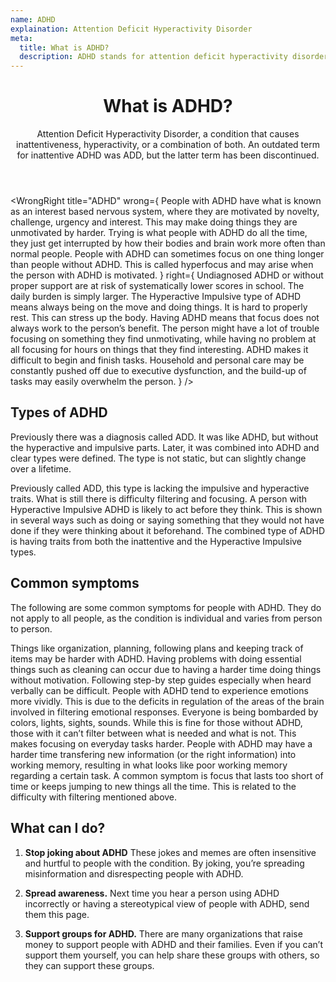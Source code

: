 ```yaml
---
name: ADHD
explaination: Attention Deficit Hyperactivity Disorder
meta:
  title: What is ADHD?
  description: ADHD stands for attention deficit hyperactivity disorder.
---
```


<Header>

# What is ADHD?

Attention Deficit Hyperactivity Disorder, a condition that causes inattentiveness, hyperactivity, or a combination of both. An outdated term for inattentive ADHD was ADD, but the latter term has been discontinued.

</Header>

<Main>

<WrongRight
  title="ADHD"
  wrong={
    <Definition>
      <DefinitionItem summary="Being lazy">
        People with ADHD have what is known as an interest based nervous system,
        where they are motivated by novelty, challenge, urgency and interest.
        This may make doing things they are unmotivated by harder.
      </DefinitionItem>
      <DefinitionItem summary="Not trying hard enough">
        Trying is what people with ADHD do all the time, they just get
        interrupted by how their bodies and brain work more often than normal
        people.
      </DefinitionItem>
      <DefinitionItem summary="Never being able to focus">
        People with ADHD can sometimes focus on one thing longer than people
        without ADHD. This is called hyperfocus and may arise when the person
        with ADHD is motivated.
      </DefinitionItem>
    </Definition>
  }
  right={
    <Definition>
      <DefinitionItem summary="Difficult">
        Undiagnosed ADHD or without proper support are at risk of systematically
        lower scores in school. The daily burden is simply larger.
      </DefinitionItem>
      <DefinitionItem summary="Stressful">
        The Hyperactive Impulsive type of ADHD means always being on the move
        and doing things. It is hard to properly rest. This can stress up the
        body.
      </DefinitionItem>
      <DefinitionItem summary="Uneven ability to focus">
        Having ADHD means that focus does not always work to the person’s
        benefit. The person might have a lot of trouble focusing on something
        they find unmotivating, while having no problem at all focusing for
        hours on things that they find interesting.
      </DefinitionItem>
      <DefinitionItem summary="Impairing">
        ADHD makes it difficult to begin and finish tasks. Household and
        personal care may be constantly pushed off due to executive dysfunction,
        and the build-up of tasks may easily overwhelm the person.
      </DefinitionItem>
    </Definition>
  }
/>

<section>

## Types of ADHD

Previously there was a diagnosis called ADD. It was like ADHD, but without the hyperactive and impulsive parts. Later, it was combined into ADHD and clear types were defined. The type is not static, but can slightly change over a lifetime.

<Definition>
  <DefinitionItem summary="Inattentive">
    Previously called ADD, this type is lacking the impulsive and hyperactive
    traits. What is still there is difficulty filtering and focusing.
  </DefinitionItem>
  <DefinitionItem summary="Hyperactive Impulsive">
    A person with Hyperactive Impulsive ADHD is likely to act before they think.
    This is shown in several ways such as doing or saying something that they
    would not have done if they were thinking about it beforehand.
  </DefinitionItem>
  <DefinitionItem summary="Combined">
    The combined type of ADHD is having traits from both the inattentive and the
    Hyperactive Impulsive types.
  </DefinitionItem>
</Definition>

</section>

<section>

## Common symptoms

The following are some common symptoms for people with ADHD. They do not apply to all people, as the condition is individual and varies from person to person.

<Definition>
  <DefinitionItem summary="Executive dysfunction">
    Things like organization, planning, following plans and keeping track of
    items may be harder with ADHD. Having problems with doing essential things
    such as cleaning can occur due to having a harder time doing things without
    motivation. Following step-by step guides especially when heard verbally can
    be difficult.
  </DefinitionItem>
  <DefinitionItem summary="Emotional dysregulation">
    People with ADHD tend to experience emotions more vividly. This is due to
    the deficits in regulation of the areas of the brain involved in filtering
    emotional responses.
  </DefinitionItem>
  <DefinitionItem summary="Difficulty with filtering">
    Everyone is being bombarded by colors, lights, sights, sounds. While this is
    fine for those without ADHD, those with it can’t filter between what is
    needed and what is not. This makes focusing on everyday tasks harder.
  </DefinitionItem>
  <DefinitionItem summary="Poor working memory">
    People with ADHD may have a harder time transfering new information (or the
    right information) into working memory, resulting in what looks like poor
    working memory regarding a certain task.
  </DefinitionItem>
  <DefinitionItem summary="Losing focus quickly">
    A common symptom is focus that lasts too short of time or keeps jumping to
    new things all the time. This is related to the difficulty with filtering
    mentioned above.
  </DefinitionItem>
</Definition>

</section>

<section>

## What can I do?

1. **Stop joking about ADHD** These jokes and memes are often insensitive and hurtful to people with the condition. By joking, you’re spreading misinformation and disrespecting people with ADHD.

2. **Spread awareness.** Next time you hear a person using ADHD incorrectly or having a stereotypical view of people with ADHD, send them this page.

3. **Support groups for ADHD.** There are many organizations that raise money to support people with ADHD and their families. Even if you can’t support them yourself, you can help share these groups with others, so they can support these groups.

</section>

<DocLinkBanner url="https://docs.google.com/document/d/1Y-MIXDSammRpLvcwJD_6GRkyRZzm4BVRp5P7RuVXvNA/edit?usp=sharing" />

</Main>
